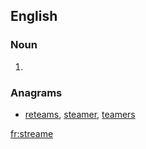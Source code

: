 ==English==

===Noun===
{{en-noun}}

# {{obsolete spelling of|stream}}

===Anagrams===
* [[reteams#English|reteams]], [[steamer#English|steamer]], [[teamers#English|teamers]]

[[fr:streame]]